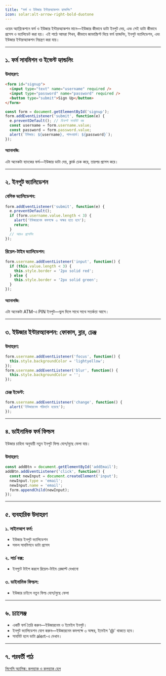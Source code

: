 ```yaml
---
title: "ফর্ম ও ইউজার ইন্টারঅ্যাকশন হ্যান্ডলিং"
icon: solar:alt-arrow-right-bold-duotone
---
```


ওয়েব অ্যাপ্লিকেশনে ফর্ম ও ইউজার ইন্টারঅ্যাকশন মানে—ইউজার কীভাবে ডাটা ইনপুট দেয়, এবং সেই ডাটা কীভাবে প্রসেস ও ভ্যালিডেট করা হয়। এই পাঠে আমরা শিখব, কীভাবে জাভাস্ক্রিপ্ট দিয়ে ফর্ম হ্যান্ডলিং, ইনপুট ভ্যালিডেশন, এবং ইউজার ইন্টারঅ্যাকশন নিয়ন্ত্রণ করা যায়।

---

## ১. ফর্ম সাবমিশন ও ইভেন্ট হ্যান্ডলিং

### উদাহরণ:
```html
<form id="signup">
  <input type="text" name="username" required />
  <input type="password" name="password" required />
  <button type="submit">Sign Up</button>
</form>
```
```js
const form = document.getElementById('signup');
form.addEventListener('submit', function(e) {
  e.preventDefault(); // ডিফল্ট সাবমিট বন্ধ
  const username = form.username.value;
  const password = form.password.value;
  alert(`ইউজার: ${username}, পাসওয়ার্ড: ${password}`);
});
```

#### অ্যানালজি:
এটা অনেকটা ব্যাংকের ফর্ম—ইউজার ডাটা দেয়, ক্লার্ক চেক করে, তারপর প্রসেস করে।

---

## ২. ইনপুট ভ্যালিডেশন

### বেসিক ভ্যালিডেশন:
```js
form.addEventListener('submit', function(e) {
  e.preventDefault();
  if (form.username.value.length < 3) {
    alert('ইউজারনেম কমপক্ষে ৩ অক্ষর হতে হবে');
    return;
  }
  // আরও প্রসেসিং
});
```

### রিয়েল-টাইম ভ্যালিডেশন:
```js
form.username.addEventListener('input', function() {
  if (this.value.length < 3) {
    this.style.border = '2px solid red';
  } else {
    this.style.border = '2px solid green';
  }
});
```

#### অ্যানালজি:
এটা অনেকটা ATM-এ PIN ইনপুট—ভুল দিলে সাথে সাথে সতর্কতা আসে।

---

## ৩. ইউজার ইন্টারঅ্যাকশন: ফোকাস, ব্লার, চেঞ্জ

### উদাহরণ:
```js
form.username.addEventListener('focus', function() {
  this.style.backgroundColor = 'lightyellow';
});
form.username.addEventListener('blur', function() {
  this.style.backgroundColor = '';
});
```

### চেঞ্জ ইভেন্ট:
```js
form.username.addEventListener('change', function() {
  alert('ইউজারনেম পরিবর্তন হয়েছে');
});
```

---

## ৪. ডাইনামিক ফর্ম ফিল্ডস

ইউজার চাহিদা অনুযায়ী নতুন ইনপুট ফিল্ড যোগ/মুছে ফেলা যায়।

### উদাহরণ:
```js
const addBtn = document.getElementById('addEmail');
addBtn.addEventListener('click', function() {
  const newInput = document.createElement('input');
  newInput.type = 'email';
  newInput.name = 'email';
  form.appendChild(newInput);
});
```

---

## ৫. ব্যবহারিক উদাহরণ

### ১. সাইনআপ ফর্ম:
- ইউজার ইনপুট ভ্যালিডেশন
- সফল সাবমিশনে ডাটা প্রসেস

### ২. সার্চ বক্স:
- ইনপুটে টাইপ করলে রিয়েল-টাইম রেজাল্ট দেখানো

### ৩. ডাইনামিক ফিল্ডস:
- ইউজার চাইলে নতুন ফিল্ড যোগ/মুছে ফেলা

---

## ৬. চ্যালেঞ্জ

- একটি ফর্ম তৈরি করুন—ইউজারনেম ও ইমেইল ইনপুট।
- ইনপুট ভ্যালিডেশন যোগ করুন—ইউজারনেম কমপক্ষে ৩ অক্ষর, ইমেইল '@' থাকতে হবে।
- সাবমিট হলে ডাটা alert-এ দেখান।

---

## ৭. পরবর্তী পাঠ

[লিগেসি অ্যাসিঙ্ক: কলব্যাক ও কলব্যাক হেল](/js/callbacks)
